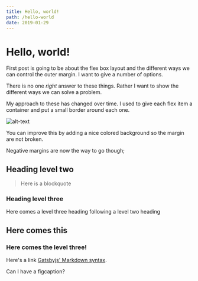 ```yaml
---
title: Hello, world!
path: /hello-world
date: 2019-01-29
---
```


# Hello, world!

First post is going to be about the flex box layout and the different ways we can control the outer margin. I want to give a number of options.

There is no one _right_ answer to these things. Rather I want to show the different ways we can solve a problem.

My approach to these has changed over time. I used to give each flex item a container and put a small border around each one.

![alt-text](../../assets/images/gatsby-astronaut.png)

You can improve this by adding a nice colored background so the margin are not broken.

Negative margins are now the way to go though;

## Heading level two

> Here is a blockquote

### Heading level three

Here comes a level three heading following a level two heading

## Here comes this

### Here comes the level three!

Here's a link [Gatsbyjs' Markdown syntax](https://www.gatsbyjs.com/docs/reference/markdown-syntax/).

Can I have a figcaption?
